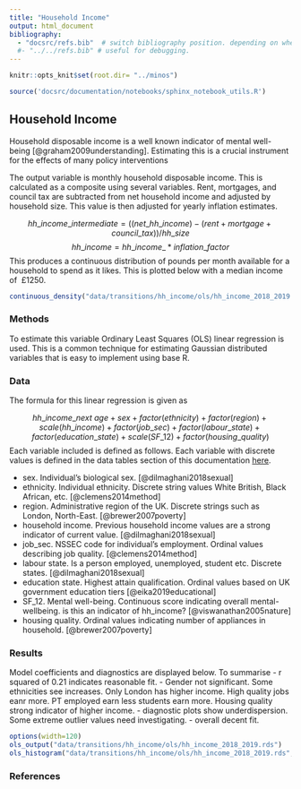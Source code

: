 ```yaml
---
title: "Household Income"
output: html_document
bibliography: 
  - "docsrc/refs.bib"  # switch bibliography position. depending on where the file is being run. stick to this one when compiiling the website using the makefile
  #- "../../refs.bib" # useful for debugging.
---
```


```r
knitr::opts_knit$set(root.dir= "../minos")
```

```r
source('docsrc/documentation/notebooks/sphinx_notebook_utils.R')
```

## Household Income

Household disposable income is a well known indicator of mental well-being [@graham2009understanding]. Estimating this is a crucial instrument for the effects of many policy interventions

The output variable is monthly household disposable income. This is calculated as a composite using several variables. Rent, mortgages, and council tax are subtracted from net household income and adjusted by household size. This value is then adjusted for yearly inflation estimates.

$$    hh\_income\_intermediate = ((net\_hh\_income) - (rent + mortgage + council\_tax)) / hh\_size$$
$$    hh\_income = hh\_income\_ * inflation\_factor$$
This produces a continuous distribution of pounds per month available for a household to spend as it likes. This is plotted below with a median income of $~£1250$.

```r
continuous_density("data/transitions/hh_income/ols/hh_income_2018_2019.rds", "next_hh_income")  
```

### Methods

  To estimate this variable Ordinary Least Squares (OLS) linear regression is used. This is a common  technique for estimating Gaussian distributed variables that is easy to implement using base R.
  
  
    
### Data
  
  The formula for this linear regression is given as
  
  $$hh\_income\_next ~ age + sex + factor(ethnicity) + factor(region) + scale(hh\_income) + factor(job\_sec) + factor(labour\_state) + factor(education\_state) + scale(SF\_12) + factor(housing\_quality)$$
Each variable included is defined as follows. Each variable with discrete values is defined in the data tables section of this documentation [here](https://leeds-mrg.github.io/Minos/documentation/data_tables.html). 

- sex. Individual's biological sex. [@dilmaghani2018sexual]
- ethnicity. Individual ethnicity. Discrete string values White British, Black African, etc. [@clemens2014method]
- region. Administrative region of the UK. Discrete strings such as London, North-East. [@brewer2007poverty]
- household income. Previous household income values are a strong indicator of current value. [@dilmaghani2018sexual]
- job_sec. NSSEC code for individual's employment. Ordinal values describing job quality. [@clemens2014method]
- labour state. Is a person employed, unemployed, student etc. Discrete states. [@dilmaghani2018sexual]
- education state. Highest attain qualification. Ordinal values based on UK government education tiers [@eika2019educational]
- SF_12. Mental well-being. Continuous score indicating overall mental-wellbeing. is this an indicator of hh_income? [@viswanathan2005nature]
- housing quality. Ordinal values indicating number of appliances in household. [@brewer2007poverty]

### Results
  
Model coefficients and diagnostics are displayed below. To summarise
- r squared of 0.21 indicates reasonable fit. 
- Gender not significant. Some ethnicities see increases. Only London has higher income. High quality jobs eanr more. PT employed earn less students earn more. Housing quality strong indicator of higher income. 
- diagnostic plots show underdispersion. Some extreme outlier values need investigating. 
- overall decent fit. 

```r
options(width=120)
ols_output("data/transitions/hh_income/ols/hh_income_2018_2019.rds")
ols_histogram("data/transitions/hh_income/ols/hh_income_2018_2019.rds", "next_hh_income")
```


### References